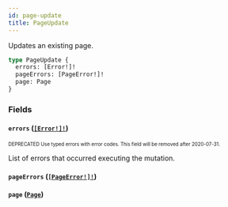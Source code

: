 ```yaml
---
id: page-update
title: PageUpdate
---
```


Updates an existing page.

```graphql
type PageUpdate {
  errors: [Error!]!
  pageErrors: [PageError!]!
  page: Page
}
```

### Fields

#### `errors` ([`[Error!]!`](/api-reference/objects/error.mdx))

<sub><sup><span className="deprecatedTag">DEPRECATED</span> Use typed errors with error codes. This field will be removed after 2020-07-31.</sup></sub>

List of errors that occurred executing the mutation.

#### `pageErrors` ([`[PageError!]!`](/api-reference/objects/page-error.mdx))

#### `page` ([`Page`](/api-reference/objects/page.mdx))
